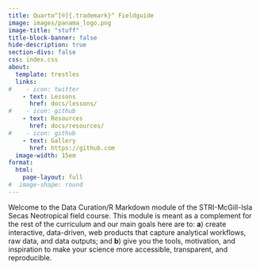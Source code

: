 ```yaml
---
title: Quarto^[®]{.trademark}^ Fieldguide
image: images/panama_logo.png
image-title: "stuff"
title-block-banner: false
hide-description: true
section-divs: false
css: index.css
about:
  template: trestles
  links:
#    - icon: twitter
    - text: Lessons
      href: docs/lessons/
#    - icon: github
    - text: Resources
      href: docs/resources/
#    - icon: github
    - text: Gallery
      href: https://github.com
  image-width: 15em
format: 
  html:
    page-layout: full  
#  image-shape: round
---
```



Welcome to the Data Curation/R Markdown module of the STRI-McGill-Isla Secas Neotropical field course. This module is meant as a complement for the rest of the curriculum and our main goals here are to: **a**) create interactive, data-driven, web products that capture analytical workflows, raw data, and data outputs; and **b**) give you the tools, motivation, and inspiration to make your science more accessible, transparent, and reproducible.

